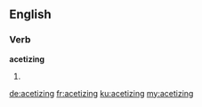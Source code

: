 ==English==

===Verb===
'''acetizing'''

# {{present participle of|[[acetize]]}}

[[de:acetizing]]
[[fr:acetizing]]
[[ku:acetizing]]
[[my:acetizing]]